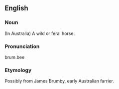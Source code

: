 ==English==
===Noun===
(In Australia) A wild or feral horse.
===Pronunciation===
brum.bee
===Etymology===
Possibly from James Brumby, early Australian farrier.